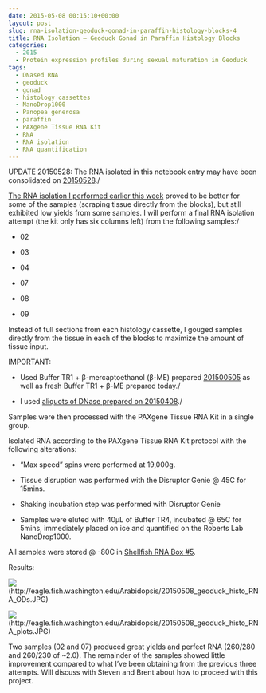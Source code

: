 ```yaml
---
date: 2015-05-08 00:15:10+00:00
layout: post
slug: rna-isolation-geoduck-gonad-in-paraffin-histology-blocks-4
title: RNA Isolation – Geoduck Gonad in Paraffin Histology Blocks
categories:
  - 2015
  - Protein expression profiles during sexual maturation in Geoduck
tags:
  - DNased RNA
  - geoduck
  - gonad
  - histology cassettes
  - NanoDrop1000
  - Panopea generosa
  - paraffin
  - PAXgene Tissue RNA Kit
  - RNA
  - RNA isolation
  - RNA quantification
---
```




UPDATE 20150528: The RNA isolated in this notebook entry may have been consolidated on [20150528](https://robertslab.github.io/sams-notebook/posts/2015/2015-05-28-bioanalyzer-geoduck-gonad-rna-quality-assessment/)./

[The RNA isolation I performed earlier this week](https://robertslab.github.io/sams-notebook/posts/2015/2015-05-05-rna-isolation-geoduck-gonad-in-paraffin-histology-blocks-3/) proved to be better for some of the samples (scraping tissue directly from the blocks), but still exhibited low yields from some samples. I will perform a final RNA isolation attempt (the kit only has six columns left) from the following samples:/



    
  * 02

    
  * 03

    
  * 04

    
  * 07

    
  * 08

    
  * 09


Instead of full sections from each histology cassette, I gouged samples directly from the tissue in each of the blocks to maximize the amount of tissue input.

IMPORTANT:

    
  * Used Buffer TR1 + β-mercaptoethanol (β-ME) prepared [201500505](https://robertslab.github.io/sams-notebook/posts/2015/2015-05-05-rna-isolation-geoduck-gonad-in-paraffin-histology-blocks-3/) as well as fresh Buffer TR1 + β-ME prepared today./

    
  * I used [aliquots of DNase prepared on 20150408](https://robertslab.github.io/sams-notebook/posts/2015/2015-04-08-rna-isolation-geoduck-foot-in-paraffin-histology-blocks/)./


Samples were then processed with the PAXgene Tissue RNA Kit in a single group.

Isolated RNA according to the PAXgene Tissue RNA Kit protocol with the following alterations:

    
  * “Max speed” spins were performed at 19,000g.

    
  * Tissue disruption was performed with the Disruptor Genie @ 45C for 15mins.

    
  * Shaking incubation step was performed with Disruptor Genie

    
  * Samples were eluted with 40μL of Buffer TR4, incubated @ 65C for 5mins, immediately placed on ice and quantified on the Roberts Lab NanoDrop1000.




All samples were stored @ -80C in [Shellfish RNA Box #5](https://docs.google.com/spreadsheet/ccc?key=0AmS_90rPaQMzcHdyU1d0MDVMLWpaTWdadnJSd0M4UUE&usp=sharing).

Results:

![](https://eagle.fish.washington.edu/Arabidopsis/20150508_geoduck_histo_RNA_ODs.JPG)(http://eagle.fish.washington.edu/Arabidopsis/20150508_geoduck_histo_RNA_ODs.JPG)

![](https://eagle.fish.washington.edu/Arabidopsis/20150508_geoduck_histo_RNA_plots.JPG)(http://eagle.fish.washington.edu/Arabidopsis/20150508_geoduck_histo_RNA_plots.JPG)



Two samples (02 and 07) produced great yields and perfect RNA (260/280 and 260/230 of ~2.0). The remainder of the samples showed little improvement compared to what I've been obtaining from the previous three attempts. Will discuss with Steven and Brent about how to proceed with this project.


